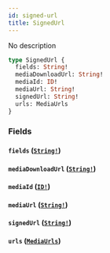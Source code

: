 ```yaml
---
id: signed-url
title: SignedUrl
---
```


No description

```graphql
type SignedUrl {
  fields: String!
  mediaDownloadUrl: String!
  mediaId: ID!
  mediaUrl: String!
  signedUrl: String!
  urls: MediaUrls
}
```

### Fields

#### `fields` ([`String!`](/docs/graphql/scalars/string))

#### `mediaDownloadUrl` ([`String!`](/docs/graphql/scalars/string))

#### `mediaId` ([`ID!`](/docs/graphql/scalars/id))

#### `mediaUrl` ([`String!`](/docs/graphql/scalars/string))

#### `signedUrl` ([`String!`](/docs/graphql/scalars/string))

#### `urls` ([`MediaUrls`](/docs/graphql/objects/media-urls))
